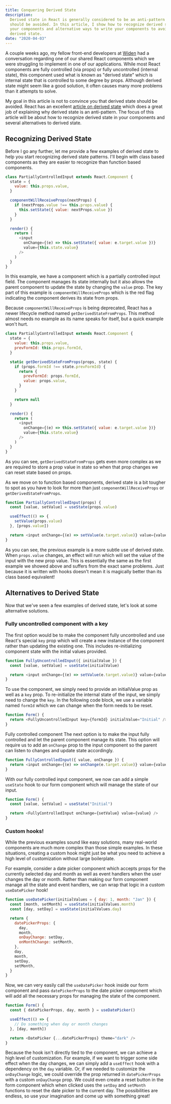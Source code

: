 ```yaml
---
title: Conquering Derived State
description:
  Derived state in React is generally considered to be an anti-pattern that
  should be avoided. In this article, I show how to recognize derived state in
  your components and alternative ways to write your components to avoid using
  derived state.
date: "2020-04-03"
---
```


A couple weeks ago, my fellow front-end developers at
[Widen](https://www.widen.com) had a conversation regarding one of our shared
React components which we were struggling to implement in one of our
applications. While most React components are fully controlled (via props) or
fully uncontrolled (internal state), this component used what is known as
"derived state" which is internal state that is controlled to some degree by
props. Although derived state might seem like a good solution, it often causes
many more problems than it attempts to solve.

My goal in this article is not to convince you that derived state should be
avoided. React has an excellent
[article on derived state](https://reactjs.org/blog/2018/06/07/you-probably-dont-need-derived-state.html)
which does a great job of explaining why derived state is an anti-pattern. The
focus of this article will be about how to recognize derived state in your
components and several alternatives to derived state.

## Recognizing Derived State

Before I go any further, let me provide a few examples of derived state to help
you start recognizing derived state patterns. I'll begin with class based
components as they are easier to recognize than function based components.

```javascript
class PartiallyControlledInput extends React.Component {
  state = {
    value: this.props.value,
  }

  componentWillReceiveProps(nextProps) {
    if (nextProps.value !== this.props.value) {
      this.setState({ value: nextProps.value })
    }
  }

  render() {
    return (
      <input
        onChange={(e) => this.setState({ value: e.target.value })}
        value={this.state.value}
      />
    )
  }
}
```

In this example, we have a component which is a partially controlled input
field. The component manages its state internally but it also allows the parent
component to update the state by changing the `value` prop. The key part of this
example is `componentWillReceiveProps` which is the red flag indicating the
component derives its state from props.

Because `componentWillReceiveProps` is being deprecated, React has a newer
lifecycle method named `getDerivedStateFromProps`. This method almost needs no
example as its name speaks for itself, but a quick example won't hurt.

```javascript
class PartiallyControlledInput extends React.Component {
  state = {
    value: this.props.value,
    prevFormId: this.props.formId,
  }

  static getDerivedStateFromProps(props, state) {
    if (props.formId !== state.prevFormId) {
      return {
        prevFormId: props.formId,
        value: props.value,
      }
    }

    return null
  }

  render() {
    return (
      <input
        onChange={(e) => this.setState({ value: e.target.value })}
        value={this.state.value}
      />
    )
  }
}
```

As you can see, `getDerivedStateFromProps` gets even more complex as we are
required to store a prop value in state so when that prop changes we can reset
state based on props.

As we move on to function based components, derived state is a bit tougher to
spot as you have to look for more than just `componentWillReceiveProps` or
`getDerivedStateFromProps`.

```javascript
function PartiallyControlledInput(props) {
  const [value, setValue] = useState(props.value)

  useEffect(() => {
    setValue(props.value)
  }, [props.value])

  return <input onChange={(e) => setValue(e.target.value)} value={value} />
}
```

As you can see, the previous example is a more subtle use of derived state. When
`props.value` changes, an effect will run which will set the value of the input
with the new prop value. This is essentially the same as the first example we
showed above and suffers from the exact same problems. Just because it is
written with hooks doesn't mean it is magically better than its class based
equivalent!

## Alternatives to Derived State

Now that we've seen a few examples of derived state, let's look at some
alternative solutions.

### Fully uncontrolled component with a key

The first option would be to make the component fully uncontrolled and use
React's special `key` prop which will create a new instance of the component
rather than updating the existing one. This includes re-initializing component
state with the initial values provided.

```javascript
function FullyUncontrolledInput({ initialValue }) {
  const [value, setValue] = useState(initialValue)

  return <input onChange={(e) => setValue(e.target.value)} value={value} />
}
```

To use the component, we simply need to provide an initialValue prop as well as
a `key` prop. To re-initialize the internal state of the input, we simply need
to change the `key`. In the following code block, we use a variable named
`formId` which we can change when the form needs to be reset.

```javascript
function Form() {
  return <FullyUncontrolledInput key={formId} initialValue="Initial" />
}
```

Fully controlled component The next option is to make the input fully controlled
and let the parent component manage its state. This option will require us to
add an `onChange` prop to the input component so the parent can listen to
changes and update state accordingly.

```javascript
function FullyControlledInput({ value, onChange }) {
  return <input onChange={(e) => onChange(e.target.value)} value={value} />
}
```

With our fully controlled input component, we now can add a simple `useState`
hook to our form component which will manage the state of our input.

```javascript
function Form() {
  const [value, setValue] = useState("Initial")

  return <FullyControlledInput onChange={setValue} value={value} />
}
```

### Custom hooks!

While the previous examples sound like easy solutions, many real-world
components are much more complex than those simple examples. In these
situations, creating a custom hook might just be what you need to achieve a high
level of customization without large boilerplate.

For example, consider a date picker component which accepts props for the
currently selected day and month as well as event handlers when the user changes
the day or month. Rather than making our form component manage all the state and
event handlers, we can wrap that logic in a custom `useDatePicker` hook!

```javascript
function useDatePicker(initialValues = { day: 1, month: "Jan" }) {
  const [month, setMonth] = useState(initialValues.month)
  const [day, setDay] = useState(initialValues.day)

  return {
    datePickerProps: {
      day,
      month,
      onDayChange: setDay,
      onMonthChange: setMonth,
    },
    day,
    month,
    setDay,
    setMonth,
  }
}
```

Now, we can very easily call the `useDatePicker` hook inside our form component
and pass `datePickerProps` to the date picker component which will add all the
necessary props for managing the state of the component.

```javascript
function Form() {
  const { datePickerProps, day, month } = useDatePicker()

  useEffect(() => {
    // Do something when day or month changes
  }, [day, month])

  return <DatePicker {...datePickerProps} theme="dark" />
}
```

Because the hook isn't directly tied to the component, we can achieve a high
level of customization. For example, if we want to trigger some side effect when
the day changes, we can simply add a `useEffect` hook with a dependency on the
`day` variable. Or, if we needed to customize the `onDayChange` logic, we could
override the prop returned in `datePickerProps` with a custom `onDayChange`
prop. We could even create a reset button in the form component which when
clicked uses the `setDay` and `setMonth` functions to reset the date picker to
the current day. The possibilities are endless, so use your imagination and come
up with something great!
